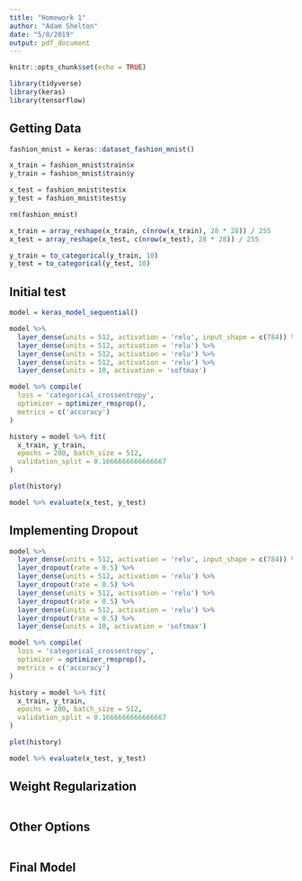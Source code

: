 ```yaml
---
title: "Homework 1"
author: "Adam Shelton"
date: "5/8/2019"
output: pdf_document
---
```


```r
knitr::opts_chunk$set(echo = TRUE)

library(tidyverse)
library(keras)
library(tensorflow)
```

## Getting Data
```r
fashion_mnist = keras::dataset_fashion_mnist()

x_train = fashion_mnist$train$x
y_train = fashion_mnist$train$y

x_test = fashion_mnist$test$x
y_test = fashion_mnist$test$y

rm(fashion_mnist)

x_train = array_reshape(x_train, c(nrow(x_train), 28 * 28)) / 255
x_test = array_reshape(x_test, c(nrow(x_test), 28 * 28)) / 255

y_train = to_categorical(y_train, 10)
y_test = to_categorical(y_test, 10)
```

## Initial test
```r
model = keras_model_sequential() 

model %>% 
  layer_dense(units = 512, activation = 'relu', input_shape = c(784)) %>% 
  layer_dense(units = 512, activation = 'relu') %>%
  layer_dense(units = 512, activation = 'relu') %>%
  layer_dense(units = 512, activation = 'relu') %>%
  layer_dense(units = 10, activation = 'softmax')

model %>% compile(
  loss = 'categorical_crossentropy',
  optimizer = optimizer_rmsprop(),
  metrics = c('accuracy')
)

history = model %>% fit(
  x_train, y_train, 
  epochs = 200, batch_size = 512, 
  validation_split = 0.1666666666666667
)

plot(history)

model %>% evaluate(x_test, y_test)
```

## Implementing Dropout
```r
model %>% 
  layer_dense(units = 512, activation = 'relu', input_shape = c(784)) %>% 
  layer_dropout(rate = 0.5) %>% 
  layer_dense(units = 512, activation = 'relu') %>%
  layer_dropout(rate = 0.5) %>% 
  layer_dense(units = 512, activation = 'relu') %>%
  layer_dropout(rate = 0.5) %>% 
  layer_dense(units = 512, activation = 'relu') %>%
  layer_dropout(rate = 0.5) %>% 
  layer_dense(units = 10, activation = 'softmax')

model %>% compile(
  loss = 'categorical_crossentropy',
  optimizer = optimizer_rmsprop(),
  metrics = c('accuracy')
)

history = model %>% fit(
  x_train, y_train, 
  epochs = 200, batch_size = 512, 
  validation_split = 0.1666666666666667
)

plot(history)

model %>% evaluate(x_test, y_test)
```

## Weight Regularization
```r

```

## Other Options
```r

```

## Final Model
```r

```
